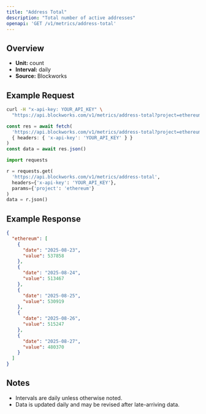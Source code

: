 ```yaml
---
title: "Address Total"
description: "Total number of active addresses"
openapi: 'GET /v1/metrics/address-total'
---
```


## Overview

- **Unit:** count
- **Interval:** daily
- **Source:** Blockworks

## Example Request

<CodeGroup>

```bash cURL
curl -H "x-api-key: YOUR_API_KEY" \
  "https://api.blockworks.com/v1/metrics/address-total?project=ethereum"
```

```typescript TypeScript
const res = await fetch(
  'https://api.blockworks.com/v1/metrics/address-total?project=ethereum',
  { headers: { 'x-api-key': 'YOUR_API_KEY' } }
)
const data = await res.json()
```

```python Python
import requests

r = requests.get(
  'https://api.blockworks.com/v1/metrics/address-total',
  headers={'x-api-key': 'YOUR_API_KEY'},
  params={'project': 'ethereum'}
)
data = r.json()
```

</CodeGroup>

## Example Response

```json
{
  "ethereum": [
    {
      "date": "2025-08-23",
      "value": 537858
    },
    {
      "date": "2025-08-24",
      "value": 513467
    },
    {
      "date": "2025-08-25",
      "value": 530919
    },
    {
      "date": "2025-08-26",
      "value": 515247
    },
    {
      "date": "2025-08-27",
      "value": 480370
    }
  ]
}
```

## Notes
- Intervals are daily unless otherwise noted.
- Data is updated daily and may be revised after late-arriving data.
